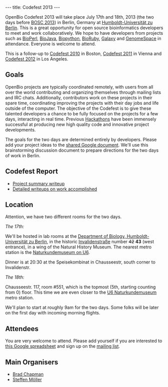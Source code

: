---
title: Codefest 2013
---

OpenBio Codefest 2013 will take place July 17th and 18th, 2013 (the two days before [[BOSC 2013]]) in Berlin, Germany at 
[http://www.hu-berlin.de/?set_language=en&cl=en Humboldt-Universität zu Berlin]. This is a great opportunity for open source bioinformatics developers to meet and work collaboratively. We hope to have developers from projects such as [http://bioperl.org BioPerl], [http://www.biojava.org BioJava], [http://biopython.org Biopython], [http://www.bioruby.org BioRuby], [http://wiki.g2.bx.psu.edu/ Galaxy] and [http://www.genomespace.org GenomeSpace] in attendance. Everyone is welcome to attend.

This is a follow-up to [[Codefest 2010]] in Boston, [[Codefest 2011]] in Vienna and [[Codefest 2012]] in Los Angeles.

== Goals ==

OpenBio projects are typically coordinated remotely, with users from all over the world contributing and organizing themselves through mailing lists and IRC chats. Additionally, contributors work on these projects in their spare time, coordinating improving the projects with their day jobs and life outside of the computer.
The objective of the Codefest is to give these talented developers a chance to be fully focused on the projects for a few days, interacting in real time. Previous [[Hackathons]] have been immensely successful at producing new high quality code and innovative project developments.

The goals for the two days are determined entirely by developers. Please add your project ideas to the [https://docs.google.com/document/d/1xbS7ZkjipXct00eOfR7-IL_Ti6QzAsjFvcJtopMeT2g/edit?usp=sharing shared Google document]. We'll use this brainstorming discussion document to prepare directions for the two days of work in Berlin.

== Codefest Report ==

* [https://bcbio.wordpress.com/2013/07/18/summary-from-bioinformatics-open-science-codefest-2013-tools-infrastructure-standards-and-visualization/ Project summary writeup]
* [https://docs.google.com/document/d/1xbS7ZkjipXct00eOfR7-IL_Ti6QzAsjFvcJtopMeT2g/edit?usp=sharing Detailed writeups on work accomplished]

== Location ==

Attention, we have two different rooms for the two days.

''The 17th:''

We'll be hosted in lab rooms at the [http://www.biologie.hu-berlin.de/ Department of Biology, Humboldt-Universität zu Berlin], in the historic [https://en.wikipedia.org/wiki/Invalidenstra%C3%9Fe Invalidenstraße] number <strike>42</strike> '''43''' (west entrance), in a wing of the Natural History Museum. The nearest metro station is the [http://de.wikipedia.org/wiki/U-Bahnhof_Naturkundemuseum Naturkundemuseum on U6].

Dinner is at 20:30 at the Speisekombinat in Chausseestr, south corner to Invalidenstr. 

''The 18th:''

Chausseestr. 117, room #551, which is the topmost (5th, starting counting from 0) floor. This time we are even closer to the [http://de.wikipedia.org/wiki/U-Bahnhof_Naturkundemuseum U6 Naturkundemuseum] metro station.

We'll plan to start at roughly 9am for the two days. Some folks will be later on the first day with incoming morning flights.

== Attendees ==

You are very welcome to attend. Please add yourself if you are interested to [https://docs.google.com/spreadsheet/ccc?key=0Agxg-o4ZmoZ4dEQyOFhrLUt4YVBXX0xxWjRyYTBRb2c this Google spreadsheet] and sign up on the [https://groups.google.com/forum/?fromgroups#!forum/openbio-codefest-2013 mailing list].

== Main Organisers ==

* [http://bcbio.wordpress.com/ Brad Chapman]
* [http://www.derma.uni-luebeck.de/ Steffen Möller]